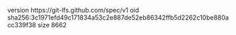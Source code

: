 version https://git-lfs.github.com/spec/v1
oid sha256:3c1971efd49c171834a53c2e887de52eb86342ffb5d2262c10be880acc339f38
size 8662
